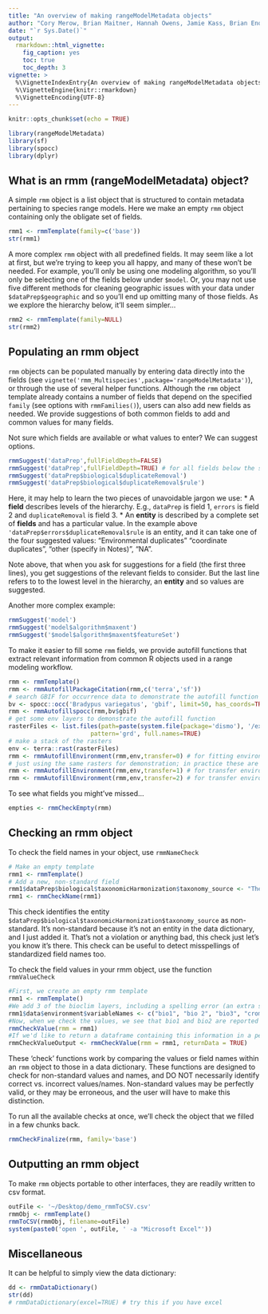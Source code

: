 ```yaml
---
title: "An overview of making rangeModelMetadata objects"
author: "Cory Merow, Brian Maitner, Hannah Owens, Jamie Kass, Brian Enquist, Rob Guralnick"
date: "`r Sys.Date()`"
output: 
  rmarkdown::html_vignette:
    fig_caption: yes
    toc: true
    toc_depth: 3
vignette: >
  %\VignetteIndexEntry{An overview of making rangeModelMetadata objects}
  %\VignetteEngine{knitr::rmarkdown}
  %\VignetteEncoding{UTF-8}
---
```


```r
knitr::opts_chunk$set(echo = TRUE)
```

```r
library(rangeModelMetadata)
library(sf)
library(spocc)
library(dplyr)
```

## What is an rmm (rangeModelMetadata) object?

A simple `rmm` object is a list object that is structured to contain metadata pertaining to species range models. Here we make an empty `rmm` object containing only the obligate set of fields.
```r
rmm1 <- rmmTemplate(family=c('base')) 
str(rmm1)
```

A more complex `rmm` object with all predefined fields. It may seem like a lot at first, but we're trying to keep you all happy, and many of these won't be needed. For example, you'll only be using one modeling algorithm, so you'll only be selecting one of the fields below under `$model`. Or, you may not use five different methods for cleaning geographic issues with your data under `$dataPrep$geographic` and so you'll end up omitting many of those fields. As we explore the hierarchy below, it'll seem simpler...
```r
rmm2 <- rmmTemplate(family=NULL)
str(rmm2)
```

## Populating an rmm object

`rmm` objects can be populated manually by entering data directly into the fields (see `vignette('rmm_Multispecies',package='rangeModelMetadata')`), or through the use of several helper functions.  Although the `rmm` object template already contains a number of fields that depend on the specified `family` (see options with `rmmFamilies()`), users can also add new fields as needed.  We provide suggestions of both common fields to add and common values for many fields.

Not sure which fields are available or what values to enter? We can suggest options.

```r
rmmSuggest('dataPrep',fullFieldDepth=FALSE)
rmmSuggest('dataPrep',fullFieldDepth=TRUE) # for all fields below the specified one
rmmSuggest('dataPrep$biological$duplicateRemoval')
rmmSuggest('dataPrep$biological$duplicateRemoval$rule')
```
Here, it may help to learn the two pieces of unavoidable jargon we use:
* A __field__ describes levels of the hierarchy. E.g., `dataPrep` is field 1, `errors` is field 2 and `duplicateRemoval` is field 3.
* An __entity__ is described by a complete set of __fields__ and has a particular value. In the example above `'dataPrep$errors$duplicateRemoval$rule` is an entity, and it can take one of the four suggested values:  "Environmental duplicates" "coordinate duplicates", "other (specify in Notes)", "NA".

Note above, that when you ask for suggestions for a field (the first three lines), you get suggestions of the relevant fields to consider. But the last line refers to to the lowest level in the hierarchy, an __entity__ and so values are suggested.

Another more complex example:

```r
rmmSuggest('model')
rmmSuggest('model$algorithm$maxent')
rmmSuggest('$model$algorithm$maxent$featureSet')
```


To make it easier to fill some `rmm` fields, we provide autofill functions that extract relevant information from common R objects used in a range modeling workflow. 

<!-- Also see `vignette('rmm_workflow')` for a demonstration of how to fill in metadata during an SDM workflow. -->

```r
rmm <- rmmTemplate()
rmm <- rmmAutofillPackageCitation(rmm,c('terra','sf'))
# search GBIF for occurrence data to demonstrate the autofill function
bv <- spocc::occ('Bradypus variegatus', 'gbif', limit=50, has_coords=TRUE)
rmm <- rmmAutofillspocc(rmm,bv$gbif)
# get some env layers to demonstrate the autofill function
rasterFiles <- list.files(path=paste(system.file(package='dismo'), '/ex', sep=''),
                       pattern='grd', full.names=TRUE)
# make a stack of the rasters
env <- terra::rast(rasterFiles)
rmm <- rmmAutofillEnvironment(rmm,env,transfer=0) # for fitting environment
# just using the same rasters for demonstration; in practice these are different
rmm <- rmmAutofillEnvironment(rmm,env,transfer=1) # for transfer environment 1
rmm <- rmmAutofillEnvironment(rmm,env,transfer=2) # for transfer environment 2 
```

To see what fields you might've missed...
```r
empties <- rmmCheckEmpty(rmm)
```
<!-- # rmmCleanEmpties(rmm) -->

## Checking an rmm object

To check the field names in your object, use `rmmNameCheck`

```r
# Make an empty template
rmm1 <- rmmTemplate() 
# Add a new, non-standard field
rmm1$dataPrep$biological$taxonomicHarmonization$taxonomy_source <- "The Plant List" # # Checking the names identifies the new, non-standard field we've added ("taxonomy_source")
rmm1 <- rmmCheckName(rmm1) 
```
This check identifies the entity `$dataPrep$biological$taxonomicHarmonization$taxonomy_source` as non-standard. It's non-standard because it's not an entity in the data dictionary, and I just added it. That's not a violation or anything bad, this check just let's you know it's there. This check can be useful to detect misspellings of standardized field names too.

To check the field values in your rmm object, use the function `rmmValueCheck`
```r
#First, we create an empty rmm template
rmm1 <- rmmTemplate() 
#We add 3 of the bioclim layers, including a spelling error (an extra space) in bio2, and a word that is clearly not a climate layer, 'cromulent'.
rmm1$data$environment$variableNames <- c("bio1", "bio 2", "bio3", "cromulent") 
#Now, when we check the values, we see that bio1 and bio2 are reported as exact matches, while 'bio 2' is flagged as a partial match with a suggested value of 'bio2', and 'cromulent' is flagged as not matched at all.
rmmCheckValue(rmm = rmm1) 
#If we'd like to return a dataframe containing this information in a perhaps more useful format:
rmmCheckValueOutput <- rmmCheckValue(rmm = rmm1, returnData = TRUE)
```

  <!-- names<-rmmCheckName(rmm,returnData = T) -->

  <!-- values<-rmmCheckValue(rmm = rmm,returnData = T) -->

  <!-- missing_names<-rmmCheckMissingNames(rmm,useCase = useCase) -->

  <!-- empty_values<-rmmCheckEmpty(rmm = rmm,useCase = useCase) -->


These 'check' functions work by comparing the values or field names within an `rmm` object to those in a data dictionary.  These functions are designed to check for non-standard values and names, and DO NOT necessarily identify correct vs. incorrect values/names.  Non-standard values may be perfectly valid, or they may be erroneous, and the user will have to make this distinction.

To run all the available checks at once, we'll check the object that we filled in a few chunks back. 
```r
rmmCheckFinalize(rmm, family='base')
```

## Outputting an rmm object

To make `rmm` objects portable to other interfaces, they are readily written to csv format.
```r
outFile <- '~/Desktop/demo_rmmToCSV.csv'
rmmObj <- rmmTemplate()
rmmToCSV(rmmObj, filename=outFile)
system(paste0('open ', outFile, ' -a "Microsoft Excel"'))
```


## Miscellaneous

It can be helpful to simply view the data dictionary:

```r
dd <- rmmDataDictionary()
str(dd)
# rmmDataDictionary(excel=TRUE) # try this if you have excel
```

